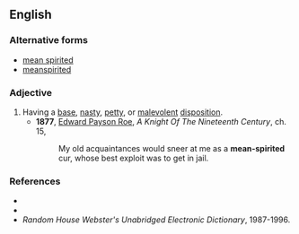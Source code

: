 ==English==

===Alternative forms===
*[[mean spirited]]
*[[meanspirited]]

===Adjective===
{{en-adj}}

# Having a [[base]], [[nasty]], [[petty]], or [[malevolent]] [[disposition]].
#*'''1877''', [[w:Edward_Payson_Roe|Edward Payson Roe]], ''A Knight Of The Nineteenth Century'', ch. 15,
#*:My old acquaintances would sneer at me as a '''mean-spirited''' cur, whose best exploit was to get in jail.

===References===
*{{R:Webster 1913}}
*{{R:Dictionary.com}}
*''Random House Webster's Unabridged Electronic Dictionary'', 1987-1996.